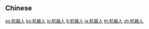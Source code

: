 {{also|機器人}}
==Chinese==
{{zh-see|機器人}}

[[es:机器人]]
[[ko:机器人]]
[[lo:机器人]]
[[lt:机器人]]
[[ja:机器人]]
[[th:机器人]]
[[zh:机器人]]
